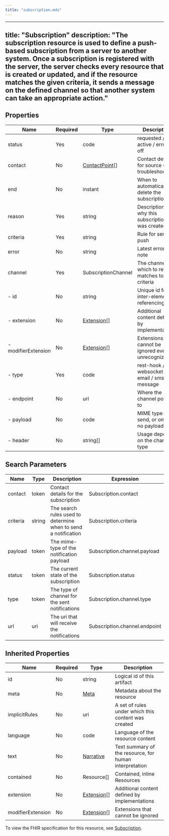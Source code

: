 ```yaml
---
title: "subscription.mdx"
---
```


---
title: "Subscription"
description: "The subscription resource is used to define a push-based subscription from a server to another system. Once a subscription is registered with the server, the server checks every resource that is created or updated, and if the resource matches the given criteria, it sends a message on the defined channel so that another system can take an appropriate action."
---

## Properties

| Name                | Required | Type                                                        | Description                                            |
| ------------------- | -------- | ----------------------------------------------------------- | ------------------------------------------------------ |
| status              | Yes      | code                                                        | requested / active / error / off                       |
| contact             | No       | [ContactPoint](/medical-api/fhir/data-types/contactpoint)[] | Contact details for source (e.g. troubleshooting)      |
| end                 | No       | instant                                                     | When to automatically delete the subscription          |
| reason              | Yes      | string                                                      | Description of why this subscription was created       |
| criteria            | Yes      | string                                                      | Rule for server push                                   |
| error               | No       | string                                                      | Latest error note                                      |
| channel             | Yes      | SubscriptionChannel                                         | The channel on which to report matches to the criteria |
| - id                | No       | string                                                      | Unique id for inter-element referencing                |
| - extension         | No       | [Extension](/medical-api/fhir/data-types/extension)[]       | Additional content defined by implementations          |
| - modifierExtension | No       | [Extension](/medical-api/fhir/data-types/extension)[]       | Extensions that cannot be ignored even if unrecognized |
| - type              | Yes      | code                                                        | rest-hook / websocket / email / sms / message          |
| - endpoint          | No       | url                                                         | Where the channel points to                            |
| - payload           | No       | code                                                        | MIME type to send, or omit for no payload              |
| - header            | No       | string[]                                                    | Usage depends on the channel type                      |

## Search Parameters

| Name     | Type   | Description                                                    | Expression                    |
| -------- | ------ | -------------------------------------------------------------- | ----------------------------- |
| contact  | token  | Contact details for the subscription                           | Subscription.contact          |
| criteria | string | The search rules used to determine when to send a notification | Subscription.criteria         |
| payload  | token  | The mime-type of the notification payload                      | Subscription.channel.payload  |
| status   | token  | The current state of the subscription                          | Subscription.status           |
| type     | token  | The type of channel for the sent notifications                 | Subscription.channel.type     |
| url      | uri    | The uri that will receive the notifications                    | Subscription.channel.endpoint |

## Inherited Properties

| Name              | Required | Type                                                  | Description                                            |
| ----------------- | -------- | ----------------------------------------------------- | ------------------------------------------------------ |
| id                | No       | string                                                | Logical id of this artifact                            |
| meta              | No       | [Meta](/medical-api/fhir/data-types/meta)             | Metadata about the resource                            |
| implicitRules     | No       | uri                                                   | A set of rules under which this content was created    |
| language          | No       | code                                                  | Language of the resource content                       |
| text              | No       | [Narrative](/medical-api/fhir/data-types/narrative)   | Text summary of the resource, for human interpretation |
| contained         | No       | Resource[]                                            | Contained, inline Resources                            |
| extension         | No       | [Extension](/medical-api/fhir/data-types/extension)[] | Additional content defined by implementations          |
| modifierExtension | No       | [Extension](/medical-api/fhir/data-types/extension)[] | Extensions that cannot be ignored                      |

To view the FHIR specification for this resource, see [Subscription](https://www.hl7.org/fhir/StructureDefinition/Subscription).
